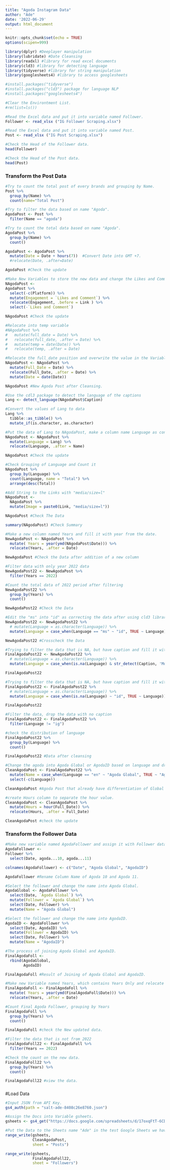 ---
title: "Agoda Instagram Data"
author: "Ade"
date: '2022-06-29'
output: html_document
---

```{r setup, include=FALSE}
knitr::opts_chunk$set(echo = TRUE)
options(scipen=999)
```


```{r}
library(dplyr) #Deeplayer manipulation
library(lubridate) #Date Cleansing
library(readxl) #library for read excel documents
library(cld3) #library for detecting language
library(tidyverse) #library for string manipulation
library(googlesheets4) #library to access googlesheets

#install.packages("tidyverse")
#install.packages("cld3") package for language NLP
#install.packages("googlesheets4")
```


```{r}
#Clear the Environtment List.
#rm(list=ls())
```


```{r}
#Read the Excel data and put it into variable named Follower.
Follower <- read_xlsx ("IG Follower Scraping.xlsx")
```


```{r}
#Read the Excel data and put it into variable named Post.
Post <- read_xlsx ("IG Post Scraping.xlsx")
```


```{r}
#Check the Head of the Follower data.
head(Follower)
```


```{r}
#Check the Head of the Post data.
head(Post)
```


### Transform the Post Data


```{r}
#Try to count the total post of every brands and grouping by Name.
Post %>% 
  group_by(Name) %>% 
  count(name="Total Post")
```


```{r}
#Try to filter the data based on name "Agoda".
AgodaPost <- Post %>% 
  filter(Name == "agoda")
```


```{r}
#Try to count the total data based on name "Agoda".
AgodaPost %>% 
  group_by(Name) %>% 
  count()
```

<!-- ### Cleansing Data -->
<!-- AgodaPost %>% -->
<!--   mutate(my_date = Date + hours(7)) %>% #Convert Date into GMT +7 -->
<!--   relocate(my_date, .after=Date) -->

```{r}
AgodaPost <- AgodaPost %>% 
  mutate(Date = Date + hours(7))  #Convert Date into GMT +7.
  #relocate(Date, .after=Date)
```


```{r}
AgodaPost #Check the update
```


```{r}
#Make New Variables to store the new data and change the Likes and Comment into Engagement.
NAgodaPost <- 
AgodaPost %>%
  select(-c(Platform)) %>% 
  mutate(Engagement = `Likes and Comment`) %>%
  relocate(Engagement, .before = Link ) %>% 
  select(-`Likes and Comment`)
```


```{r}
NAgodaPost #Check the update
```


```{r}
#Relocate into temp variable 
#NAgodaPost %>% 
#   mutate(full_date = Date) %>% 
#   relocate(full_date, .after = Date) %>% 
#   mutate(temp = date(Date)) %>% 
#   relocate(temp, .after = Date)

#Relocate the full_date position and overwrite the value in the Variable.
NAgodaPost <- NAgodaPost %>% 
  mutate(Full_Date = Date) %>% 
  relocate(Full_Date, .after = Date) %>% 
  mutate(Date = date(Date))
```


```{r}
NAgodaPost #New Agoda Post after Cleansing.
```


```{r}
#Use the cdl3 package to detect the language of the captions
Lang <- detect_language(NAgodaPost$Caption)
```

```{r}
#Convert the values of Lang to data
Lang %>% 
  tibble::as_tibble() %>% 
  mutate_if(is.character, as.character)
```

```{r}
#Put the data of Lang to NAgodaPost, make a column name Language as container and relocate the column after the Name
NAgodaPost <- NAgodaPost %>% 
  mutate(Language = Lang) %>%  
  relocate(Language, .after = Name)
```

```{r}
NAgodaPost #Check the update
```

```{r}
#Check Grouping of Language and Count it
NAgodaPost %>% 
  group_by(Language) %>% 
  count(Language, name = "Total") %>% 
  arrange(desc(Total))
```


```{r}
#Add String to the Links with "media/size=l"
NAgodaPost <- 
  NAgodaPost %>% 
  mutate(Image = paste0(Link, "media/size=l"))
```

```{r}
NAgodaPost #Check The Data
```


```{r}
summary(NAgodaPost) #Check Summary
```


```{r}
#Make a new column named Years and fill it with year from the date.
NewAgodaPost <- NAgodaPost %>% 
  mutate( Years = year(ymd(NAgodaPost$Date))) %>% 
  relocate(Years, .after = Date)
```


```{r}
NewAgodaPost #Check the Data after addition of a new column
```


```{r}
#Filter data with only year 2022 data
NewAgodaPost22 <- NewAgodaPost %>% 
  filter(Years == 2022)
```


```{r}
#Count the total data of 2022 period after filtering
NewAgodaPost22 %>% 
  group_by(Years) %>% 
  count()
```


```{r}
NewAgodaPost22 #Check the Data
```


```{r}
#Edit the "ms" into "id" as correcting the data after using cld3 library
NewAgodaPost22 <- NewAgodaPost22 %>% 
  # mutate(Language = as.character(Language)) %>% 
  mutate(Language = case_when(Language == "ms" ~ "id", TRUE ~ Language))
```


```{r}
NewAgodaPost22 #Crosscheck the Data
```


```{r}
#Trying to filter the data that is NA, but have caption and fill it with "en" in Language column
FinalAgodaPost22 <- NewAgodaPost22 %>% 
  # mutate(Language = as.character(Language)) %>% 
  mutate(Language = case_when(is.na(Language) & str_detect(Caption, 'More|Women') ~ "en", TRUE ~ Language))
```


```{r}
FinalAgodaPost22
```


```{r}
#Trying to filter the data that is NA, but have caption and fill it with "id" in Language column
FinalAgodaPost22 <- FinalAgodaPost22 %>% 
  # mutate(Language = as.character(Language)) %>% 
  mutate(Language = case_when(is.na(Language) ~ "id", TRUE ~ Language))
```


```{r}
FinalAgodaPost22
```


```{r}
#Filter the data, drop the data with no caption
FinalAgodaPost22 <- FinalAgodaPost22 %>% 
  filter(Language != "ig")
```


```{r}
#check the distribution of language
FinalAgodaPost22 %>% 
  group_by(Language) %>%
  count()
```


```{r}
FinalAgodaPost22 #Data after cleansing
```


```{r}
#Change the agoda into Agoda Global or AgodaID based on language and drop the language column
CleanAgodaPost <- FinalAgodaPost22 %>% 
  mutate(Name = case_when(Language == "en" ~ "Agoda Global", TRUE ~ "AgodaID")) %>% 
  select(-c(Language))
```


```{r}
CleanAgodaPost #Agoda Post that already have differentiation of Global and ID post.
```


```{r}
#create Hours column to separate the hour value.
CleanAgodaPost <- CleanAgodaPost %>% 
  mutate(Hours = hour(Full_Date)) %>% 
  relocate(Hours, .after = Full_Date)
```


```{r}
CleanAgodaPost #check the update
```


### Transform the Follower Data


```{r}
#Make new variable named AgodaFollower and assign it with Follower data consist of Date, Agoda 10 and Agoda 11
AgodaFollower <-
Follower %>% 
  select(Date, agoda...10, agoda...11)
```


```{r}
colnames(AgodaFollower) <- c("Date", "Agoda Global", "AgodaID")

AgodaFollower #Rename Column Name of Agoda 10 and Agoda 11.
```


```{r}
#Select the follower and change the name into Agoda Global.
AgodaGlobal <- AgodaFollower %>% 
  select(Date, `Agoda Global`) %>% 
  mutate(Follower = `Agoda Global`) %>% 
  select(Date, Follower) %>% 
  mutate(Name = "Agoda Global")

#Select the follower and change the name into AgodaID.
AgodaID <- AgodaFollower %>% 
  select(Date, AgodaID) %>% 
  mutate(Follower = AgodaID) %>% 
  select(Date, Follower) %>% 
  mutate(Name = "AgodaID")

#The process of joining Agoda Global and AgodaID.
FinalAgodaFoll <-
  rbind(AgodaGlobal,
        AgodaID)
```


```{r}
FinalAgodaFoll #Result of Joining of Agoda Global and AgodaID.
```


```{r}
#Make new Variable named Years, which contains Years Only and relocate it after Date.
FinalAgodaFoll <- FinalAgodaFoll %>% 
  mutate( Years = year(ymd(FinalAgodaFoll$Date))) %>% 
  relocate(Years, .after = Date)
```


```{r}
#Count Final Agoda Follower, grouping by Years
FinalAgodaFoll %>% 
  group_by(Years) %>% 
  count()
```


```{r}
FinalAgodaFoll #check the New updated data.
```


```{r}
#Filter the data that is not from 2022
FinalAgodaFoll22 <- FinalAgodaFoll %>% 
  filter(Years == 2022)
```


```{r}
#Check the count on the new data.
FinalAgodaFoll22 %>% 
  group_by(Years) %>% 
  count()
```


```{r}
FinalAgodaFoll22 #view the data.
```


#####

#Load Data


```{r}
#Input JSON from API Key.
gs4_auth(path = "salt-ade-8408c26e8760.json")
```


```{r}
#Assign the Docs into Variable gsheets.
gsheets <- gs4_get("https://docs.google.com/spreadsheets/d/17oxqFtT-6CDy9nbEzuEjnBBUxtw8GBPcA3pm8aJNWyE/edit#gid=0")
```


```{r}
#Put the Data to the Sheets name "Ade" in the test Google Sheets we have.
range_write(gsheets,
            CleanAgodaPost,
            sheet = "Posts")
```


```{r}
range_write(gsheets,
            FinalAgodaFoll22,
            sheet = "Followers")
```







